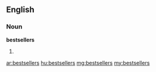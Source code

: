 ==English==

===Noun===
'''bestsellers'''

# {{plural of|[[bestseller]]}}

[[ar:bestsellers]]
[[hu:bestsellers]]
[[mg:bestsellers]]
[[my:bestsellers]]